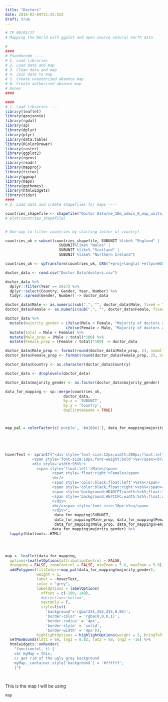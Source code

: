 ```yaml
---
title: "Doctors"
date: 2018-02-04T21:25:52Z
draft: true
---
```



```r
# TF 09/01/17
# Mapping the World with ggplot and open source natural earth data

# 
####
# Psuedocode ----
# 1. Load libraries
# 2. Load data and map
# 3. Clean data and map
# 4. Join data to map
# 5. Create unautorised absence map
# 6. Create authorised absence map
# Annex
####

####
# 1. Load libraries ----
library(leaflet)
library(geojsonio)
library(rgdal)
library(sp)
library(dplyr)
library(plyr)
library(data.table)
library(RColorBrewer)
library(raster)
library(ggplot2)
library(rgeos)
library(readr)
library(mapproj)
library(tictoc)
library(ggmap)
library(maps)
library(ggthemes)
library(htmlwidgets)
library(tidyr)
####
# 2. Load data and create shapefiles for maps ----

countries_shapefile <- shapefile("Doctor Data/ne_10m_admin_0_map_units/ne_10m_admin_0_map_units.shp")
# plot(countries_shapefile)


# One way to filter countries by starting letter of country!

countries_uk = subset(countries_shapefile, SUBUNIT %like% "England" | 
                        SUBUNIT%like% "Wales" |
                        SUBUNIT %like% "Scotland" |
                        SUBUNIT %like% "Northern Ireland")

countries_uk <- spTransform(countries_uk, CRS("+proj=longlat +ellps=WGS84"))

doctor_data <- read.csv("Doctor Data/doctors.csv")

doctor_data %>% 
  dplyr::filter(Year == 2017) %>% 
  dplyr::select(Country, Gender, Year, Number) %>%
  tidyr::spread(Gender, Number) -> doctor_data

doctor_data$Male <- as.numeric(sub(",", "", doctor_data$Male, fixed = TRUE))
doctor_data$Female <- as.numeric(sub(",", "", doctor_data$Female, fixed = TRUE))

doctor_data %>%
  mutate(majority_gender = ifelse(Male > Female, "Majority of doctors are male", 
                           ifelse(Female > Male, "Majority of doctors are female", "Gender Equality")))  %>%
  mutate(total = Male + Female) %>%
  mutate(Male_prop = (Male / total)*100) %>%
  mutate(Female_prop = (Female / total)*100) -> doctor_data

doctor_data$Male_prop <- format(round(doctor_data$Male_prop, 2), nsmall = 2)
doctor_data$Female_prop <- format(round(doctor_data$Female_prop, 2), nsmall = 2)

doctor_data$Country <- as.character(doctor_data$Country)

doctor_data <- droplevels(doctor_data)

doctor_data$majority_gender <- as.factor(doctor_data$majority_gender)

data_for_mapping <- sp::merge(countries_uk,
                          doctor_data,
                          by.x = 'SUBUNIT',
                          by.y = 'Country',
                          duplicateGeoms = TRUE)



map_pal = colorFactor(c('purple', '#4169e1'), data_for_mapping$majority_gender)





hoverText <- sprintf("<div style='font-size:12px;width:200px;float:left'>
            <span style='font-size:18px;font-weight:bold'>%s</span><br/> 
            <div style='width:95%%'>
              <span style='float:left'>Male</span>
                     <span style='float:right'>Female</span>
                     <br/>
                     <span style='color:black;float:left'>%s%%</span>
                     <span style='color:black;float:right'>%s%%</span><br clear='all'/>
                     <span style='background:#D4DCF7;width:%s%%;float:left'>&nbsp;</span>
                     <span style='background:#E7CCFC;width:%s%%;float:right'>&nbsp;</span>
                     </div>
                     <br/><span style='font-size:10px'>%s</span>
                     </div>",
                      data_for_mapping$SUBUNIT, 
                      data_for_mapping$Male_prop, data_for_mapping$Female_prop,
                      data_for_mapping$Male_prop, data_for_mapping$Female_prop,
                     data_for_mapping$majority_gender) %>%
  lapply(htmltools::HTML)




map <- leaflet(data_for_mapping,
  options=leafletOptions(attributionControl = FALSE, 
  dragging = FALSE, zoomControl = FALSE, minZoom = 5.8, maxZoom = 5.8)) %>%
  addPolygons(fillColor=~map_pal(data_for_mapping$majority_gender),
              weight = 1,
              label = ~hoverText,
              color = "grey",
              labelOptions = labelOptions(
                offset = c(-100,-140),
                #direction='bottom',
                textOnly = T,
                style=list(
                  'background'='rgba(255,255,255,0.95)',
                  'border-color' = 'rgba(0,0,0,1)',
                  'border-radius' = '4px',
                  'border-style' = 'solid',
                  'border-width' = '4px')),
              highlightOptions = highlightOptions(weight = 3, bringToFront = TRUE)) %>%
  setMaxBounds(lat1 = 60, lng1 = 8.82, lat2 = 50, lng2 = -16) %>%
  htmlwidgets::onRender(
    "function(el, t) {
    var myMap = this;
    // get rid of the ugly grey background
    myMap._container.style['background'] = '#ffffff';
    }") 
    



```

This is the map I will be using


```r
map
```


